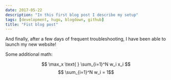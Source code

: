 ```yaml
---
date: 2017-05-22
description: "In this first blog post I describe my setup"
tags: [development, hugo, blogdown, github]
title: "Fist blog post"
---
```


And finally, after a few days of frequent troubleshooting, I have been able to launch my new website! 

Some additional math:

$$ \max_x \text{ } \sum_{i=1}^N w_i x_i $$
$$ \sum_{i=1}^N w_i = 1$$


